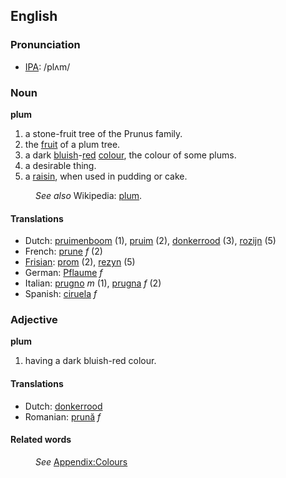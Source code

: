 ==English==
===Pronunciation===
*[[IPA]]: /plʌm/

===Noun===
'''plum'''

#a stone-fruit tree of the Prunus family.
#the [[fruit]] of a plum tree.
#a dark [[blue|bluish]]-[[red]] [[color|colour]], the colour of some plums.
#a desirable thing.
#a [[raisin]], when used in pudding or cake.
:''See also'' Wikipedia: [[w:plum|plum]].

====Translations====
*Dutch: [[pruimenboom]] (1), [[pruim]] (2), [[donkerrood]] (3), [[rozijn]] (5)
*French: [[prune]] ''f'' (2)
*[[Frisian]]: [[prom]] (2), [[rezyn]] (5)
*German: [[Pflaume]] ''f''
*Italian: [[prugno]] ''m'' (1), [[prugna]] ''f'' (2)
*Spanish: [[ciruela]] ''f''

===Adjective===
'''plum'''

#having a dark bluish-red colour.

====Translations====
*Dutch: [[donkerrood]]
*Romanian: [[prună]] ''f''

====Related words====
:''See'' [[Wiktionary_Appendix:Colours|Appendix:Colours]]